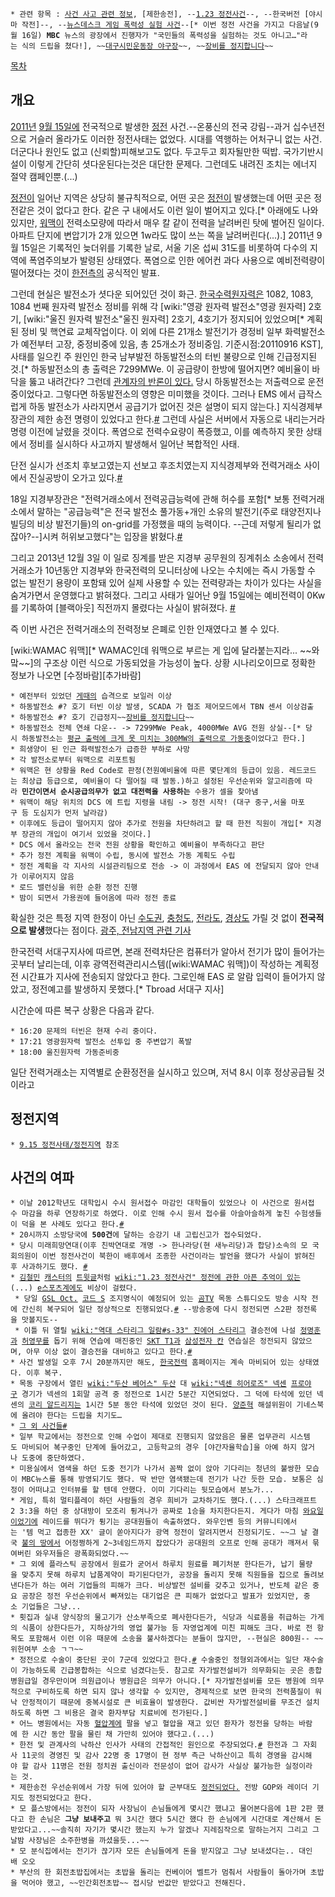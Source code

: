  * 관련 항목 : [[사건 사고 관련 정보]], [제한송전], --[[1.23 정전사건]]--, --한국버전 [야시마 작전]--, --[[뉴스데스크 게임 폭력성 실험 사건]]--[* 이번 정전 사건을 가지고 다음날(9월 16일) '''MBC''' 뉴스의 광장에서 진행자가 "국민들의 폭력성을 실험하는 것도 아니고…"라는 식의 드립을 쳤다!], ~~[[대구시민운동장 야구장]]~~, ~~[[장비를 정지합니다]]~~

[[목차]]
== 개요 ==
[[2011년]] [[9월 15일]]에 전국적으로 발생한 [[정전]] 사건.--온풍신의 전국 강림--과거 십수년전으로 거슬러 올라가도 이러한 정전사태는 없었다. 시대를 역행하는 어처구니 없는 사건. 더군다나 원인도 없고 (신뢰할)피해보고도 없다. 두고두고 회자될만한 떡밥. 국가기반시설이 이렇게 간단히 셧다운된다는것은 대단한 문제다. 그런데도 내려진 조치는 에너지 절약 캠페인뿐.(...)

[[정전]]이 일어난 지역은 상당히 불규칙적으로, 어떤 곳은 [[정전]]이 발생했는데 어떤 곳은 정전같은 것이 없다고 한다. 같은 구 내에서도 이런 일이 벌어지고 있다.[* 아래에도 나와 있지만, [[워맥]]이 전력소모량에 따라서 매우 칼 같이 전력을 날려버린 탓에 벌어진 일이다. 아파트 단지에 변압기가 2개 있으면 1w라도 많이 쓰는 쪽을 날려버린다(...).]
2011년 9월 15일은 기록적인 늦더위를 기록한 날로, 서울 기온 섭씨 31도를 비롯하여 다수의 지역에 폭염주의보가 발령된 상태였다. 폭염으로 인한 에어컨 과다 사용으로 예비전력량이 떨어졌다는 것이 [[한전]]측의 공식적인 발표.

그런데 현실은 발전소가 셧다운 되어있던 것이 화근. [[한국수력원자력]]은 1082, 1083, 1084 번째 원자력 발전소 정비를 위해 각 [wiki:"영광 원자력 발전소"영광 원자력] 2호기, [wiki:"울진 원자력 발전소"울진 원자력] 2호기, 4호기가 정지되어 있었으며[* 계획된 정비 및 핵연료 교체작업이다. 이 외에 다른 21개소 발전기가 경정비 일부 화력발전소가 예전부터 고장, 중정비중에 있음, 총 25개소가 정비중임. 기준시점:20110916 KST], 사태를 일으킨 주 원인인 한국 남부발전 하동발전소의 터빈 불량으로 인해 긴급정지된 것.[* 하동발전소의 총 출력은 7299MWe. 이 공급량이 한방에 떨어지면? 예비율이 바닥을 뚫고 내려간다? 그런데 [http://twitter.com/ndragonh/status/114955763612532737 관계자의 반론이 있다.] 당시 하동발전소는 저출력으로 운전중이었다고. 그렇다면 하동발전소의 영향은 미미했을 것이다. 그러나 EMS 에서 급작스럽게 하동 발전소가 사라지면서 공급기가 없어진 것은 설명이 되지 않는다.] 지식경제부 장관의 제한 송전 명령이 있었다고 한다.[http://www.mt.co.kr/view/mtview.php?type=1&no=2011091517532040790&outlink=1 #] 그런데 사실은 서버에서 자동으로 내리는거라 명령 이전에 날렸을 것이다. 폭염으로 전력수요량이 폭증했고, 이를 예측하지 못한 상태에서 정비를 실시하다 사고까지 발생해서 일어난 복합적인 사태.

단전 실시가 선조치 후보고였는지 선보고 후조치였는지 지식경제부와 전력거래소 사이에서 진실공방이 오가고 있다.[http://media.daum.net/economic/others/cluster_list.html?newsid=20110917135504603&clusterid=416730&clusternewsid=20110917024205871&p=hankooki #]

18일 지경부장관은 "전력거래소에서 전력공급능력에 관해 허수를 포함[* 보통 전력거래소에서 말하는 "공급능력"은 전국 발전소 풀가동+개인 소유의 발전기(주로 태양전지나 빌딩의 비상 발전기들)의 on-grid를 가정했을 때의 능력이다. --근데 저렇게 될리가 없잖아?--]시켜 허위보고했다"는 입장을 밝혔다.[http://media.daum.net/economic/industry/view.html?cateid=1038&newsid=20110918153809452&p=moneytoday&RIGHT_COMM=R2 #]

그리고 2013년 12월 3일 이 일로 징계를 받은 지경부 공무원의 징계취소 소송에서 전력거래소가 10년동안 지경부와 한국전력의 모니터상에 나오는 수치에는 즉시 가동할 수 없는 발전기 용량이 포함돼 있어 실제 사용할 수 있는 전력량과는 차이가 있다는 사실을 숨겨가면서 운영했다고 밝혀졌다. 그리고 사태가 일어난 9월 15일에는 예비전력이 0Kw를 기록하여 [블랙아웃] 직전까지 몰렸다는 사실이 밝혀졌다. [http://media.daum.net/economic/industry/newsview?newsid=20131203110210836&RIGHT_COMM=R5 #]

즉 이번 사건은 전력거래소의 전력정보 은폐로 인한 인재였다고 볼 수 있다.

[wiki:WAMAC 워맥][* WAMAC인데 워맥으로 부르는 게 입에 달라붙는지라... ~~와맠~~]의 구조상 이런 식으로 가동되었을 가능성이 높다. 상황 시나리오이므로 정확한 정보가 나오면 [수정바람][추가바람]
 * 예전부터 있었던 [[게]]때의 습격으로 보일러 이상
 * 하동발전소 #? 호기 터빈 이상 발생, SCADA 가 협조 제어모드에서 TBN 센서 이상검출
 * 하동발전소 #? 호기 긴급정지~~[[장비를 정지합니다]]~~
 * 하동발전소 전체 연쇄 다운-- -> 7299MWe Peak, 4000MWe AVG 전원 상실--[* 당시 하동발전소는 [http://twitter.com/ndragonh/status/114955763612532737 평균 출력에 크게 못 미치는 300MW의 출력으로 가동중]이었다고 한다.]
 * 희생양이 된 인근 화력발전소가 급증한 부하로 사망
 * 각 발전소로부터 워맥으로 리포트됨
 * 워맥은 현 상황을 Red Code로 판정(전원예비율에 따른 몇단계의 등급이 있음. 레드코드는 최상급 등급으로, 예비율이 다 떨어질 때 발동.)하고 설정된 우선순위와 알고리즘에 따라 '''민간이면서 순시공급의무가 없고 대전력을 사용하는''' 수용가 셀을 찾아냄
 * 워맥이 해당 위치의 DCS 에 트립 지령을 내림 -> 정전 시작! (대구 중구,서울 마포구 등 도심지가 먼저 날라감)
 * 이후에도 등급이 떨어지지 않아 추가로 전원을 차단하려고 할 때 한전 직원이 개입[* 지경부 장관의 개입이 여기서 있었을 것이다.]
 * DCS 에서 올라오는 전국 전원 상황을 확인하고 예비율이 부족하다고 판단
 * 추가 정전 계획을 워맥이 수립, 동시에 발전소 가동 계획도 수립
 * 정전 계획을 각 지사의 시설관리팀으로 전송 -> 이 과정에서 EAS 에 전달되지 않아 안내가 이루어지지 않음
 * 로드 밸런싱을 위한 순환 정전 진행
 * 밤이 되면서 가용권에 들어옴에 따라 정전 종료

확실한 것은 특정 지역 한정이 아닌 [[수도권]], [[충청도]], [[전라도]], [[경상도]] 가릴 것 없이 '''전국적으로 발생'''했다는 점이다. [http://www.etoday.co.kr/news/section/newsview.php?TM=news&SM=0399&idxno=479687 광주, 전남지역 관련 기사]

한국전력 서대구지사에 따르면, 본래 전력차단은 컴퓨터가 알아서 전기가 많이 들어가는 곳부터 날리는데, 이후 광역전력관리시스템([wiki:WAMAC 워맥])이 작성하는 계획정전 시간표가 지사에 전송되지 않았다고 한다. 그로인해 EAS 로 알람 입력이 들어가지 않았고, 정전예고를 발생하지 못했다.[* Tbroad 서대구 지사]

시간순에 따른 복구 상황은 다음과 같다.
 * 16:20 문제의 터빈은 현재 수리 중이다.
 * 17:21 영광원자력 발전소 선투입 중 주변압기 폭발
 * 18:00 울진원자력 가동준비중

일단 전력거래소는 지역별로 순환정전을 실시하고 있으며, 저녁 8시 이후 정상공급될 것이라고 
== 정전지역 ==
 * [[9.15 정전사태/정전지역]] 참조

== 사건의 여파 ==
 * 이날 2012학년도 대학입시 수시 원서접수 마감인 대학들이 있었으나 이 사건으로 원서접수 마감을 하루 연장하기로 하였다. 이로 인해 수시 원서 접수를 아슬아슬하게 놓친 수험생들이 덕을 본 사례도 있다고 한다.[http://www.yonhapnews.co.kr/bulletin/2011/09/15/0200000000AKR20110915203300004.HTML #]
 * 20시까지 소방당국에 '''500건'''에 달하는 승강기 내 고립신고가 접수되었다.
 * 당시 미래희망연대(이후 친박연대로 개명 -> 한나라당(현 새누리당)과 합당)소속의 모 국회의원이 이번 정전사건이 북한이 배후에서 조종한 사건이라는 발언을 했다가 사실이 밝혀진후 사과하기도 했다. [http://news.khan.co.kr/kh_news/khan_art_view.html?artid=201109151941141&code=910402 #]
 * [[김철민]] [[캐스터]]의 [https://twitter.com/#!/ImIronmin/status/114250148380557312 트윗글]처럼 [[wiki:"1.23 정전사건" 정전에 관한 아픈 추억이 있는]](...) [[e스포츠]]계에도 비상이 걸렸다.
  * 당일 [[GSL Oct.]] [[코드 S]] 조지명식이 예정되어 있는 [[곰TV]] 목동 스튜디오도 방송 시작 전에 간신히 복구되어 일단 정상적으로 진행되었다.[http://twtkr.olleh.com/kimbillly/status/114259980684771328 #] --방송중에 다시 정전되면 스2판 정전록을 맛볼지도--
  * 이틀 뒤 열릴 [[wiki:"역대 스타리그 일람#s-33" 진에어 스타리그]] 결승전에 나설 [[정명훈]]과 [[허영무]]를 돕기 위해 연습에 매진중인 [[SKT T1]]과 [[삼성전자 칸]] 연습실은 정전되지 않았으며, 아무 이상 없이 결승전을 대비하고 있다고 한다.[http://www.fomos.kr/board/board.php?mode=read&keyno=120383&db=issue #]
 * 사건 발생일 오후 7시 20분까지만 해도, [[한국전력]] 홈페이지는 계속 마비되어 있는 상태였다. 이후 복구.
 * 목동 구장에서 열린 [[wiki:"두산 베어스" 두산]] 대 [[wiki:"넥센 히어로즈" 넥센]] [[프로야구]] 경기가 넥센의 1회말 공격 중 정전으로 1시간 5분간 지연되었다. 그 덕에 타석에 있던 넥센의 [[코리 알드리지]]는 1시간 5분 동안 타석에 있었던 것이 된다. [[양준혁]] 해설위원이 기네스북에 올려야 한다는 드립을 치기도…
 * [http://news.naver.com/main/ranking/read.nhn?oid=001&aid=0005266360 그 외 사건들][http://news.naver.com/main/hotissue/read.nhn?oid=001&aid=0005266272 #]
 * 일부 학교에서는 정전으로 인해 수업이 제대로 진행되지 않았음은 물론 업무관리 시스템도 마비되어 복구중인 단계에 들어갔고, 고등학교의 경우 [야간자율학습]을 아예 하지 않거나 도중에 중단하였다.
 * 미용실에서 염색을 하던 도중 전기가 나가서 꼼짝 없이 앉아 기다리는 청년의 불쌍한 모습이 MBC뉴스를 통해 방영되기도 했다. 딱 반만 염색됐는데 전기가 나간 듯한 모습. 보통은 심정이 어떠냐고 인터뷰를 할 텐데 안했다. 이미 기다리는 뒷모습에서 분노가...
 * 게임, 특히 멀티플레이 하던 사람들의 경우 희비가 교차하기도 했다.(...) 스타크래프트2 3:3을 하던 중 상대방이 모조리 튕겨나가 공짜로 1승을 차지한다든지. 게다가 마침 [[와요일]]이었기에 레이드를 뛰다가 튕기는 공대원들이 속출하였다. 와우인벤 등의 커뮤니티에서는 '템 먹고 접종한 XX' 글이 쏟아지다가 광역 정전이 알려지면서 진정되기도. ~~그 날 결국 [[불의 땅]]에서 어정쩡하게 2~3네임드까지 잡았다가 공대원의 오프로 인해 공대가 깨져서 묶여버린 와우저들은 광폭화되었다.~~
 * 그 외에 플라스틱 공장에서 원료가 굳어서 하루치 원료를 폐기처분 한다든가, 납기 물량을 맞추지 못해 하루치 납품계약이 파기된다던가, 공장을 돌리지 못해 직원들을 집으로 돌려보낸다든가 하는 여러 기업들의 피해가 크다. 비상발전 설비를 갖추고 있거나, 반도체 같은 중요 공장은 정전 우선순위에서 빠져있는 대기업은 큰 피해가 없었다고 발표가 있었지만, 중소 기업들은 그냥...
 * 횟집과 실내 양식장의 물고기가 산소부족으로 폐사한다든가, 식당과 식료품을 취급하는 가게의 식품이 상한다든가, 지하상가의 영업 불가능 등 자영업계에 미친 피해도 크다. 바로 전 항목도 포함해서 이런 이유 때문에 소송을 불사하겠다는 분들이 많지만, --현실은 800원-- ~~위헌여부 소송 ㄱㄱ~~
 * 정전으로 수술이 중단된 곳이 7군데 있었다고 한다.[http://media.daum.net/society/nation/view.html?cateid=1067&newsid=20110917201820737&p=imbc #] 수술중인 정형외과에서는 일단 재수술이 가능하도록 긴급봉합하는 식으로 넘겼다는듯. 참고로 자가발전설비가 의무화되는 곳은 종합병원급일 경우만이며 의원급이나 병원급은 의무가 아니다.[* 자가발전설비를 모든 병원에 의무적으로 구비하도록 하면 되지 않나 생각할 수 있지만, 경제적으로 보면 한국의 전력품질이 워낙 안정적이기 때문에 중복시설로 큰 비효율이 발생한다. 값비싼 자가발전설비를 무조건 설치하도록 하면 그 비용은 결국 환자부담 치료비에 전가된다.]
 * 어느 병원에서는 자동 [[혈압계]]에 팔을 넣고 혈압을 재고 있던 환자가 정전을 당하는 바람에 한 시간 동안 팔을 물린 채 가만히 있어야 했다고.(...)
 * 한전 및 관계사의 낙하산 인사가 사태의 간접적인 원인으로 주장되었다.[http://news.kukinews.com/article/view.asp?page=1&gCode=all&arcid=0005364799&code=11121100 #] 한전과 그 자회사 11곳의 경영진 및 감사 22명 중 17명이 현 정부 측근 낙하산이고 특히 경영을 감시해야 할 감사 11명은 전원 정치권 출신이라 전문성이 없어 감사가 사실상 불가능한 실정이라는 것.
 * 제한송전 우선순위에서 가장 뒤에 있어야 할 군부대도 [http://www.hani.co.kr/arti/economy/economy_general/496679.html 정전되었다.] 전방 GOP와 레이더 기지도 정전되었다고 한다.
 * 모 플스방에서는 정전이 되자 사장님이 손님들에게 몇시간 했냐고 물어본다음에 1판 2판 했다고 한 손님은 '''그냥 보내주고''' 뭐 3시간 했다 5시간 했다 한 손님에게 시간대로 계산해서 돈받았다고...~~솔직히 자기가 몇시간 했는지 누가 알겠나 지레짐작으로 말하는거지 그리고 그날밤 사장님은 소주한병을 까셨을듯...~~
 * 모 분식집에서는 전기가 끊기자 모든 손님들에게 돈을 받지않고 그냥 보내셨다는.. 대인배 오오
 * 부산의 한 회전초밥집에서는 초밥을 돌리는 컨베이어 벨트가 멈춰서 사람들이 돌아가며 초밥을 먹어야 했고, ~~인간회전초밥~~ 접시당 반값만 받았다고 전해진다.
